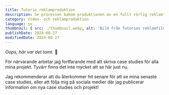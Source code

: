 ```yaml
---
title: Tutorio reklamproduktion
description: Se processen bakom produktionen av en fullt rörlig reklamfilm för en av Storbritanniens största lärplattformar.
category: Video- och reklamproduktion
language: sv
thumbnail: { src: ./thumbnail.webp, alt: 'Bild från Tutorios reklamfilm' }
publishDate: 2024-08-27
modifiedDate: 2024-08-27
---
```


_Oops, här var det tomt._ 😬

För närvarande arbetar jag fortfarande med att skriva case studies för alla mina projekt. Tyvärr finns det inte mycket att se här just nu.

Jag rekommenderar att du återkommer hit senare för att se mina senaste case studies, eller att följa mig på sociala medier där jag publicerar information om nya case studies och projekt!
